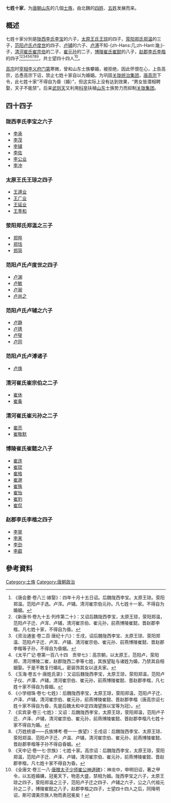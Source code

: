 '''七姓十家'''，为[[唐朝|唐朝]][[山东_(战国地名)|山东]]的几個[[士族_(中国)|士族]]，由北魏的[[四姓|四姓]]、[[五姓|五姓]]发展而来。

==概述==
七姓十家分別是[[陇西李氏|陇西李氏]][[李宝_(北魏)|李宝]]的六子，[[太原王氏|太原王氏]][[王琼_(北魏)|王琼]]的四子，[[荥阳郑氏|荥阳郑氏]][[鄭溫_(後燕)|郑温]]的三子，[[范阳卢氏|范阳卢氏]][[卢度世|卢度世]]的四子、[[卢辅|卢辅]]的六子、[[卢溥|卢溥]]不知-{zh-Hans:几;zh-Hant:幾;}-子，[[清河崔氏|清河崔氏]][[崔宗伯|崔宗伯]]的二子、[[崔元孙|崔元孙]]的二子，[[博陵崔氏|博陵崔氏]][[崔懿|崔懿]]的八子，[[赵郡李氏|赵郡李氏]][[李楷_(晋朝)|李楷]]的四子<ref>《唐会要·卷八三·嫁娶》：四年十月十五日诏。后魏陇西李宝。太原王琼。荥阳郑温。范阳卢子选。卢浑。卢辅。清河崔宗伯元孙。凡七姓十一家。不得自为婚姻。</ref><ref>《新唐书·卷九十五·列传第二十》：又诏后魏陇西李宝，太原王琼，荥阳郑温，范阳卢子迁、卢浑、卢辅，清河崔宗伯、崔元孙，前燕博陵崔懿，晋赵郡李楷，凡七姓十家，不得自为昏。</ref><ref>《资治通鉴·卷二百·唐纪十六》：壬戌，诏后魏陇西李宝、太原王琼、荥阳郑温、范阳卢子迁、卢浑、卢辅、清河崔宗伯、崔元孙、前燕博陵崔懿、晋赵郡李楷等子孙，不得自为昏姻。</ref><ref>《太平广记·卷第一百八十四　贡举七》：高宗朝，以太原王，范阳卢，荥阳郑，清河博陵二崔，赵郡陇西二李等七姓，其族望耻与诸姓为婚，乃禁其自相姻娶。于是不敢复行婚礼，密装饰其女以送夫家。</ref><ref>《玉海·卷五十·唐姓氏录》：又诏后魏陇西李宝，太原王琼，荥阳郑温，范阳卢子仪、卢潭、卢辅，清河崔宗伯、崔元孙，前燕博陵崔懿、晋赵郡李楷，凡七姓十家不得自为昏姻。</ref><ref>《小学绀珠·卷七·七姓》：后魏陇西李宝，太原王琼，荥阳郑温，范阳卢子迁、卢泽、卢辅，清河崔宗伯、崔元孙，前燕博陵崔懿、晋赵郡李楷（唐高宗诏七姓十家不得自为昏，先是后魏太和中定四海望族以宝等为冠）。</ref><ref>《实宾录·卷三·七姓》：又诏：后魏陇西李宝，太原王琼，荥阳郑温，范阳卢子迁、卢泽、卢辅，清河崔宗伯、崔元孙，前燕博陵崔懿、晋赵郡李楷凡七姓十家不得自为婚。</ref><ref>《万姓统谱——氏族博考·卷一一·族望》：壬戌诏：后魏陇西李宝、太原王琼、荥阳郑温、范阳卢子迁、卢温、卢辅，清河崔宗伯、崔元孙，前燕博陵崔懿、晋赵郡李楷等子孙不得自昏姻。</ref><ref>《天中记·卷一七·宗族》：七姓十家。高宗诏：后魏陇西李宝，太原王琼，荥阳郑温，范阳卢子迁、卢泽、卢辅，清河崔宗伯、崔元孙，前燕博陵崔懿、晋赵郡李楷，凡七姓十家不得自为昏。</ref>，共士望四十四人<ref>《全唐文·卷三一八·[[s:唐贈太子少師崔公神道碑|唐赠太子少师崔公神道碑]]》：神龙中，申明旧诏，著之甲令，以五姓婚媾，冠冕天下，物恶大盛，禁相为姻。陇西李宝之六子，太原王琼之四子，荥阳郑温之三子，范阳卢子迁之四子、卢辅之六子，公之八代祖元孙之二子，博陵崔懿之八子，赵郡李楷之四子，士望四十四人之后，同降明诏，斯可谓美宗族人物而表冠冕矣！</ref>。

[[唐高宗|高宗]]时[[宰相|宰相]][[李义府|李义府]][[门第|门第]]寒微，曾和山东士族攀婚，被拒绝，因此怀恨在心，上告高宗，怂恿高宗下诏，禁止七姓十家自以为婚姻。为巩固[[关陇集团|关陇统治集团]]，[[唐高宗|唐高宗]]下令，此七姓十家“不得自为昏（婚）”，但这实际上没有达到效果，“男女皆潜相聘娶，天子不能禁”。后来[[武则天|武则天]]又利用[[科举|科举]]扶植[[山东_(战国地名)|山东]]士族势力而抑制[[关陇集团|关陇集团]]。

==四十四子==
===陇西李氏李宝之六子===
*[[李承_(北魏)|李承]]
*[[李茂_(北魏)|李茂]]
*[[李辅_(北魏)|李辅]]
*[[李佐_(北魏)|李佐]]
*[[李公业|李公业]]
*[[李冲_(北魏)|李冲]]

===太原王氏王琼之四子===
*[[王遵业|王遵业]]
*[[王广业_(北魏)|王广业]]
*[[王延业|王延业]]
*[[王季和|王季和]]

===荥阳郑氏郑温之三子===
*[[郑晔|郑晔]]
*[[郑恬|郑恬]]
*[[郑简|郑简]]

===范阳卢氏卢度世之四子===
*[[卢渊|卢渊]]
*[[卢敏|卢敏]]
*[[卢昶|卢昶]]
*[[卢尚之|卢尚之]]

===范阳卢氏卢辅之六子===
*[[卢静_(北魏)|卢静]]
*[[卢琇|卢琇]]
*[[卢璧_(北魏)|卢璧]]
*[[卢同|卢同]]

===范阳卢氏卢溥诸子===
*[[卢焕|卢焕]]

===清河崔氏崔宗伯之二子===
*[[崔休|崔休]]
*[[崔夤|崔夤]]

===清河崔氏崔元孙之二子===
*[[崔亮_(北魏)|崔亮]]
*[[崔敬默|崔敬默]]

===博陵崔氏崔懿之八子===
*[[崔连|崔连]]
*[[崔琨|崔琨]]
*[[崔格|崔格]]
*[[崔邈|崔邈]]
*[[崔殊|崔殊]]
*[[崔怡|崔怡]]
*[[崔豹|崔豹]]
*[[崔侃|崔侃]]

===赵郡李氏李楷之四子===
*[[李晃|李晃]]
*[[李䒩|李䒩]]
*[[李劲|李劲]]
*[[李叡|李叡]]

== 參考資料 ==
{{reflist}}

[[Category:士族|Category:士族]]
[[Category:唐朝政治|Category:唐朝政治]]